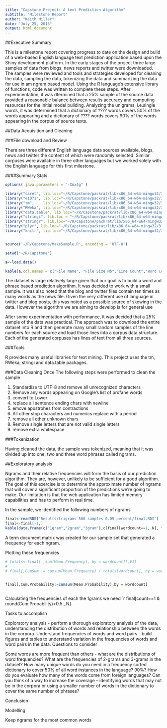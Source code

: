 ```yaml
---
title: "Capstone Project: A text Prediction Algorithm"
subtitle: "Milestone Report"
author: "Keith Miller"
date: "July 25, 2015"
output: html_document
---
```


##Executive Summary

This is a milestone report covering progress to date on the design and build of a web-based English language text prediction application based upon the Shiny development platform. In the early stages of the project three large samples of data from blogs, news reports and twitter were downloaded.  The samples were reviewed and tools and strategies developed for cleaning the data, sampling the data, tokenizing the data and summarizing the data for use in am ngram based model.  Using the R language's extensive library of functions, code was written to complete these steps.  After experimentation, it was dtermined that a 25% sample of the source data provided a reasonable balance between results accuracy and computing resources for the initial model building. Analyzing the unigrams, i.e.single words, it was determined that a dictionary of ???? words covers 50% of the words appearing and a dictionary of ???? words covers 90% of the words appearing in the corpus of source texts.  


##Data Acquisition and Cleaning

###File download and Review

There are three different English language data sources available, blogs, news and twitter the content of which were randomly selected.  Similar corpuses were available in three other languages but we worked solely with the English language for this first milestone.  

####Summary Stats

```r

options( java.parameters = "-Xmx4g" )

library("caret", lib.loc="~/R/Capstone/packrat/lib/x86_64-w64-mingw32/3.2.1")
library("e1071", lib.loc="~/R/Capstone/packrat/lib/x86_64-w64-mingw32/3.2.1")
library("tm",    lib.loc="~/R/Capstone/packrat/lib/x86_64-w64-mingw32/3.2.1")
library("RWeka", lib.loc="~/R/Capstone/packrat/lib/x86_64-w64-mingw32/3.2.1")
library("data.table", lib.loc="~/R/Capstone/packrat/lib/x86_64-w64-mingw32/3.2.1")
library("stringi", lib.loc = "~/R/Capstone/packrat/lib/x86_64-w64-mingw32/3.2.1")
library("stringr", lib.loc="~/R/Capstone/packrat/lib/x86_64-w64-mingw32/3.2.1")
library("plyr", lib.loc="~/R/Capstone/packrat/lib/x86_64-w64-mingw32/3.2.1")
library("knitr", lib.loc="~/R/Capstone/packrat/lib/x86_64-w64-mingw32/3.2.1")


source('~/R/Capstone/MakeSample.R', encoding = 'UTF-8')

setwd("~/R/Capstone")
```




```r

a<-load.data()

kable(a,col.names = c("File Name", "File Size Mb","Line Count","Word Count"), caption = "Figure 1: Raw data statistics")

```

The dataset is large relatively large given that our goal is to build a word and phrase based prediction algorithm.  It was decided to work with a small sample. It was also noted that the blog and twitter files contain ten times as many words as the news file.  Given the very different use of language in twitter and blog posts, this was noted as a possible source of skewing in the data.  However the algorithm we are aiming to develop is for general use

After some experimentation with performance, it was decided that a 25% sample of the data was practical.  The approach was to download the entire dataset into R and then generate many small random samples of the line numbers for each source and load those lines into a corpus data structure.  Each of the generated corpuses has lines of text from all three sources.   

###Tools

R provides many useful libraries for text mining.  This project uses the tm, RWeka, stringi and data.table packages.  

###Data Cleaning
Once 
The following steps were performed to clean the sample

1. Standardize to UTF-8 and remove all unrecognized characters
1. Remove any words appearing on Google's list of profane words  
1. convert to Lower
1. replace all sentence ending chars with newline
1. emove apostrohes from contractions 
1. All other stop characters and numerics replace with a period
1. remove all other unknown chars 
1. Remove single letters that are not valid single letters 
1. remove extra whitespace 
  
###Tokenization

Having cleaned the data, the sample was tokenized, meaning that it was divided up into one, two and three word phrases called ngrams. 
  

##Exploratory analysis

Ngrams and their relative frequencies will form the basis of our prediction algorithm.  They are, however, unlikely to be sufficient for a good algorithm. The goal of this exercise is to determine the approximate number of ngrams that will cover a significant proportion of the predictions we're going to make.  Our limitation is that the web application has limited memory capabilities and has to perform in real time.  

In the sample, we identified the following numbers of ngrams

```r

final<-readRDS("Results/trigrams 500 samples 0.05 percent/final.RDS")
final<-final[-1,]
kable(data.frame(c("1gram","2gram","3gram"),c(final[wordcount==1,.N], final[wordcount==2,.N], final[wordcount==3,.N])),col.names = c("Ngram", "Count"))

```

A term document matrix was created for our sample set that generated a frequency for each ngram. 

Plotting these frequencies 

```r

# totals<-final[ ,sum(Mean.Frequency), by = wordcount][,V1]
# 
# final[,CumSum := cumsum(Mean.Frequency) / totals[wordcount], by = wordcount]


final[,Cum.Probability:=cumsum(Mean.Probability),by = wordcount]
 

```


Calculating the frequencies of each the 1grams we need `r  final[count==1 & round(Cum.Probability)<0.5 ,.N]

Tasks to accomplish



Exploratory analysis - perform a thorough exploratory analysis of the data, understanding the distribution of words and relationship between the words in the corpora. 
Understand frequencies of words and word pairs - build figures and tables to understand variation in the frequencies of words and word pairs in the data.
Questions to consider

Some words are more frequent than others - what are the distributions of word frequencies? 
What are the frequencies of 2-grams and 3-grams in the dataset? 
How many unique words do you need in a frequency sorted dictionary to cover 50% of all word instances in the language? 90%? 
How do you evaluate how many of the words come from foreign languages? 
Can you think of a way to increase the coverage -- identifying words that may not be in the corpora or using a smaller number of words in the dictionary to cover the same number of phrases?

Conclusion 


Modelling

Keep ngrams for the most common words